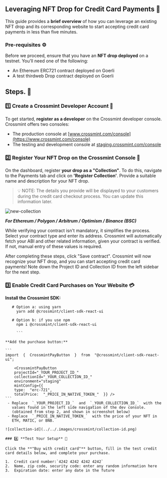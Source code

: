 ## Leveraging NFT Drop for Credit Card Payments 🦾

This guide provides a **brief overview** of how you can leverage an existing NFT drop and its corresponding website to start accepting credit card payments in less than five minutes.

### Pre-requisites ⚙️

Before we proceed, ensure that you have an **NFT drop deployed** on a testnet. You'll need one of the following:

- An Ethereum ERC721 contract deployed on Goerli
- A test thirdweb Drop contract deployed on Goerli

## Steps. 📂

### 1️⃣ **Create a Crossmint Developer Account** 👤

To get started, **register as a developer** on the Crossmint developer console. Crossmint offers two consoles:

- The production console at [www.crossmint.com/console](https://www.crossmint.com/console)
- The testing and development console at [staging.crossmint.com/console](https://staging.crossmint.com/console)

### 2️⃣ **Register Your NFT Drop on the Crossmint Console** 📄

On the dashboard, register **your drop as a "Collection"**. To do this, navigate to the Payments tab and click on **'Register Collection'**. Provide a suitable name and description for your NFT drop.

> 💡 NOTE: The details you provide will be displayed to your customers during the credit card checkout process. You can update this information later.

![new-collection](../../.images/crossmint/register-collection.png)

**_For Ethereum / Polygon / Arbitrum / Optimism / Binance (BSC)_**

While verifying your contract isn't mandatory, it simplifies the process. Select your contract type and enter its address. Crossmint will automatically fetch your ABI and other related information, given your contract is verified. If not, manual entry of these values is required.

After completing these steps, click "Save contract". Crossmint will now recognize your NFT drop, and you can start accepting credit card payments! Note down the Project ID and Collection ID from the left sidebar for the next step.

### 3️⃣ **Enable Credit Card Purchases on Your Website** 💳

**Install the Crossmint SDK:**

````
   # Option a: using yarn
     yarn add @crossmint/client-sdk-react-ui

   # Option b: if you use npm
     npm i @crossmint/client-sdk-react-ui

     ```

**Add the purchase button:**

```
import  {  CrossmintPayButton  }  from  "@crossmint/client-sdk-react-ui";

    <CrossmintPayButton
    projectId="_YOUR_PROJECT_ID_"
    collectionId="_YOUR_COLLECTION_ID_"
    environment="staging"
    mintConfig={{
    type:  "erc-721",
    totalPrice:  "_PRICE_IN_NATIVE_TOKEN_"  }} />
```
 - Replace  `_YOUR_PROJECT_ID_`  and  `_YOUR_COLLECTION_ID_`  with the
   values found in the left side navigation of the dev console.
   (obtained from step 2, and shown in screenshot below)
 - Replace  `_PRICE_IN_NATIVE_TOKEN_`  with the price of your NFT in
   ETH, MATIC, or BNB.

![collection-id](../../.images/crossmint/collection-id.png)

### 4️⃣ **Test Your Setup** 🧮

Click the **"Buy with credit card"** button, fill in the test credit card details below, and complete your purchase.

1.  Credit card number:`4242 4242 4242 4242`
2.  Name, zip code, security code: enter any random information here
3.  Expiration date: enter any date in the future
````
